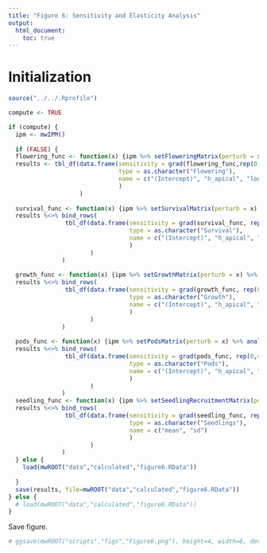 ```yaml
---
title: "Figure 6: Sensitivity and Elasticity Analysis"
output: 
  html_document:
    toc: true
---
```


# Initialization

```r
source("../../.Rprofile")
```

```r
compute <- TRUE

if (compute) {
  ipm <- mwIPM()
  
  if (FALSE) {
  flowering_func <- function(x) {ipm %>% setFloweringMatrix(perturb = x) %>% analyzeGrowthRate()}
  results <- tbl_df(data.frame(sensitivity = grad(flowering_func,rep(0,4)),
                               type = as.character("Flowering"),
                               name = c("(Intercept)", "h_apical", "log_herb_avg", "h_apical:log_herb_avg")
                               )
                    )
  
  survival_func <- function(x) {ipm %>% setSurvivalMatrix(perturb = x) %>% analyzeGrowthRate()}
  results %<>% bind_rows(
                tbl_df(data.frame(sensitivity = grad(survival_func, rep(0,4)),
                                  type = as.character("Survival"),
                                  name = c("(Intercept)", "h_apical", "log_herb_avg", "h_apical:log_herb_avg")
                                  )
                       )
               )
  
  growth_func <- function(x) {ipm %>% setGrowthMatrix(perturb = x) %>% analyzeGrowthRate()}
  results %<>% bind_rows(
                tbl_df(data.frame(sensitivity = grad(growth_func, rep(0,4)),
                                  type = as.character("Growth"),
                                  name = c("(Intercept)", "h_apical", "log_herb_avg", "h_apical:log_herb_avg")
                                  )
                       )
               )
  
  pods_func <- function(x) {ipm %>% setPodsMatrix(perturb = x) %>% analyzeGrowthRate()}
  results %<>% bind_rows(
                tbl_df(data.frame(sensitivity = grad(pods_func, rep(0,4)),
                                  type = as.character("Pods"),
                                  name = c("(Intercept)", "h_apical", "log_herb_avg", "h_apical:log_herb_avg")
                                  )
                       )
               )
  seedling_func <- function(x) {ipm %>% setSeedlingRecruitmentMatrix(perturb = x) %>% analyzeGrowthRate()}
  results %<>% bind_rows(
                tbl_df(data.frame(sensitivity = grad(seedling_func, rep(0,2)),
                                  type = as.character("Seedlings"),
                                  name = c("mean", "sd")
                                  )
                       )
               )
  } else {
    load(mwROOT("data","calculated","figure6.RData"))
    
  }
  save(results, file=mwROOT("data","calculated","figure6.RData"))
} else {
  # load(mwROOT("data","calculated","figure6.RData"))
}

```

Save figure.

```r
# ggsave(mwROOT("scripts","figs","Figure6.png"), height=4, width=6, device = "png", p)
```